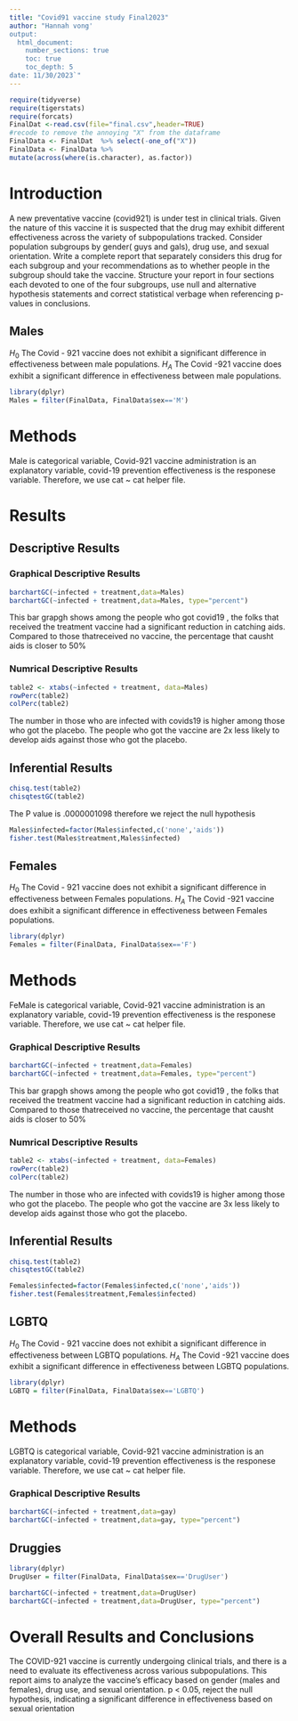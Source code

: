 ```yaml
---
title: "Covid91 vaccine study Final2023"
author: "Hannah vong'
output: 
  html_document:
    number_sections: true
    toc: true
    toc_depth: 5
date: 11/30/2023`" 
---
```


```r
require(tidyverse)
require(tigerstats)
require(forcats)
FinalDat <-read.csv(file="final.csv",header=TRUE)
#recode to remove the annoying "X" from the dataframe
FinalData <- FinalDat  %>% select(-one_of("X"))
FinalData <- FinalData %>%
mutate(across(where(is.character), as.factor))
```

# Introduction

A new  preventative vaccine (covid921) is under test in clinical trials. Given the nature of this vaccine it is suspected that the drug may exhibit different effectiveness across the variety of subpopulations tracked. Consider population subgroups by gender( guys and gals), drug use, and sexual orientation. Write a complete report that separately considers this drug for each subgroup and your recommendations as to whether people in the subgroup should take the vaccine. Structure your report in four sections each devoted to one of the four subgroups, use null and alternative hypothesis statements and correct statistical verbage when referencing p-values in conclusions.

## Males

$H_0$ The Covid - 921 vaccine does not  exhibit a significant difference in effectiveness between male populations.
$H_A$ The Covid -921 vaccine does exhibit a significant difference in effectiveness between male populations.


```r
library(dplyr)
Males = filter(FinalData, FinalData$sex=='M')
```

# Methods 

Male is categorical variable, Covid-921 vaccine  administration is an  explanatory variable, covid-19  prevention effectiveness is the  responese variable. Therefore, we use cat ~ cat helper file.

# Results 

## Descriptive Results 

### Graphical Descriptive Results

```r
barchartGC(~infected + treatment,data=Males)
barchartGC(~infected + treatment,data=Males, type="percent")

```

This bar grapgh shows among the people who got covid19 , the folks that received the treatment vaccine had a significant reduction in catching aids. Compared to those thatreceived no vaccine, the percentage that causht aids is closer to 50%

### Numrical Descriptive Results

```r
table2 <- xtabs(~infected + treatment, data=Males)
rowPerc(table2)
colPerc(table2)
```

The number in those who are infected with covids19 is higher among those who got the placebo. The people who got the vaccine are 2x less likely to develop aids against those who got the placebo.

## Inferential Results


```r
chisq.test(table2)
chisqtestGC(table2)
```

The P value is .0000001098 therefore we reject the null hypothesis


```r
Males$infected=factor(Males$infected,c('none','aids'))
fisher.test(Males$treatment,Males$infected)
```

## Females

$H_0$ The Covid - 921 vaccine does not  exhibit a significant difference in effectiveness between Females populations.
$H_A$ The Covid -921 vaccine does exhibit a significant difference in effectiveness between Females populations.


```r
library(dplyr)
Females = filter(FinalData, FinalData$sex=='F')
```

# Methods

FeMale is categorical variable, Covid-921 vaccine  administration is an  explanatory variable, covid-19  prevention effectiveness is the  responese variable. Therefore, we use cat ~ cat helper file.


### Graphical Descriptive Results


```r
barchartGC(~infected + treatment,data=Females)
barchartGC(~infected + treatment,data=Females, type="percent")

```

This bar grapgh shows among the people who got covid19 , the folks that received the treatment vaccine had a significant reduction in catching aids. Compared to those thatreceived no vaccine, the percentage that causht aids is closer to 50%


### Numrical Descriptive Results

```r
table2 <- xtabs(~infected + treatment, data=Females)
rowPerc(table2)
colPerc(table2)
```
The number in those who are infected with covids19 is higher among those who got the placebo. The people who got the vaccine are 3x less likely to develop aids against those who got the placebo.

## Inferential Results


```r
chisq.test(table2)
chisqtestGC(table2)
```

```r
Females$infected=factor(Females$infected,c('none','aids'))
fisher.test(Females$treatment,Females$infected)
```

## LGBTQ

$H_0$ The Covid - 921 vaccine does not  exhibit a significant difference in effectiveness between LGBTQ populations.
$H_A$ The Covid -921 vaccine does exhibit a significant difference in effectiveness between LGBTQ populations.


```r
library(dplyr)
LGBTQ = filter(FinalData, FinalData$sex=='LGBTQ')
```

# Methods

LGBTQ is categorical variable, Covid-921 vaccine  administration is an  explanatory variable, covid-19  prevention effectiveness is the  responese variable. Therefore, we use cat ~ cat helper file.


### Graphical Descriptive Results


```r
barchartGC(~infected + treatment,data=gay)
barchartGC(~infected + treatment,data=gay, type="percent")

```


## Druggies

```r
library(dplyr)
DrugUser = filter(FinalData, FinalData$sex=='DrugUser')
```

```r
barchartGC(~infected + treatment,data=DrugUser)
barchartGC(~infected + treatment,data=DrugUser, type="percent")

```


# Overall Results and Conclusions

The COVID-921 vaccine is currently undergoing clinical trials, and there is a need to evaluate its effectiveness across various subpopulations. This report aims to analyze the vaccine's efficacy based on gender (males and females), drug use, and sexual orientation.
p < 0.05, reject the null hypothesis, indicating a significant difference in effectiveness based on sexual orientation
